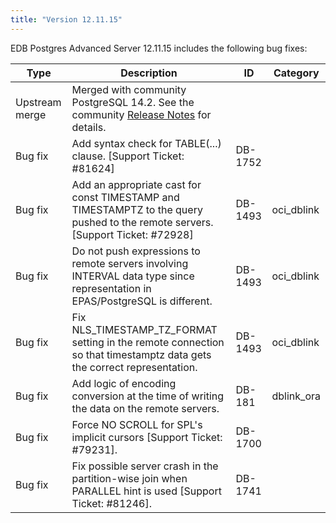 ```yaml
---
title: "Version 12.11.15"
---
```


EDB Postgres Advanced Server 12.11.15 includes the following bug fixes:

| Type           | Description                                                                                                                          | ID      | Category         |
| -------------- | -------------------------------------------------------------------------------------------------------------------------------------| ------- | ---------------- |
| Upstream merge | Merged with community PostgreSQL 14.2. See the community [Release Notes](https://www.postgresql.org/docs/release/12.11/) for details.                                              |         |                  |
| Bug fix        | Add syntax check for TABLE(...) clause. [Support Ticket: #81624]                                                                     | DB-1752 |                  |
| Bug fix        | Add an appropriate cast for const TIMESTAMP and TIMESTAMPTZ to the query pushed to the remote servers. [Support Ticket: #72928]      | DB-1493 | oci_dblink       |
| Bug fix        | Do not push expressions to remote servers involving INTERVAL data type since representation in EPAS/PostgreSQL is different.         | DB-1493 | oci_dblink       |
| Bug fix        | Fix NLS_TIMESTAMP_TZ_FORMAT setting in the remote connection so that timestamptz data gets the correct representation.               | DB-1493 | oci_dblink       |  
| Bug fix        | Add logic of encoding conversion at the time of writing the data on the remote servers.                                              | DB-181  | dblink_ora       |
| Bug fix        | Force NO SCROLL for SPL's implicit cursors [Support Ticket: #79231].                                                                 | DB-1700 |                  |
| Bug fix        | Fix possible server crash in the partition-wise join when PARALLEL hint is used [Support Ticket: #81246].                            | DB-1741 |                  |



